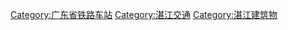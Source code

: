 [[Category:广东省铁路车站|Category:广东省铁路车站]]
[[Category:湛江交通|Category:湛江交通]]
[[Category:湛江建筑物|Category:湛江建筑物]]